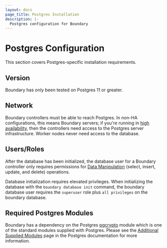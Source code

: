 ```yaml
---
layout: docs
page_title: Postgres Installation
description: |-
  Postgres configuration for Boundary
---
```


# Postgres Configuration

This section covers Postgres-specific installation requirements.

## Version

Boundary has only been tested on Postgres 11 or greater.

## Network

Boundary controllers must be able to reach Postgres.
In non-HA configurations, this means Boundary servers;
if you're running in [high availability](/boundary/docs/oss/installing/high-availability),
then the controllers need access to the Postgres server infrastructure.
Worker nodes never need access to the database.

## Users/Roles

After the database has been initialized,
the database user for a Boundary controller
only requires permissions for [Data Manipulation](https://www.postgresql.org/docs/current/dml.html)
(select, insert, update, and delete) operations.

Database initialization requires elevated privileges.
When initializing the database with the `boundary database init` command,
the boundary database user
requires the `superuser` role plus `all privileges` on the boundary database.

## Required Postgres Modules

Boundary has a dependency on the Postgres
[pgcrypto](https://www.postgresql.org/docs/11/pgcrypto.html) module
which is one of the standard modules supplied with Postgres.
Please see the
[Additional Supplied Modules](https://www.postgresql.org/docs/11/contrib.html)
page in the Postgres documentation for more information.
